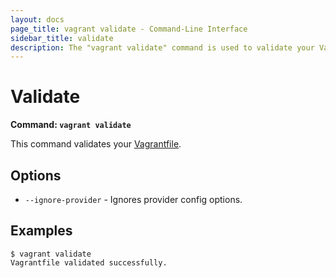 ```yaml
---
layout: docs
page_title: vagrant validate - Command-Line Interface
sidebar_title: validate
description: The "vagrant validate" command is used to validate your Vagrantfile.
---
```


# Validate

**Command: `vagrant validate`**

This command validates your [Vagrantfile](/docs/vagrantfile/).

## Options

- `--ignore-provider` - Ignores provider config options.

## Examples

```shell-session
$ vagrant validate
Vagrantfile validated successfully.
```
